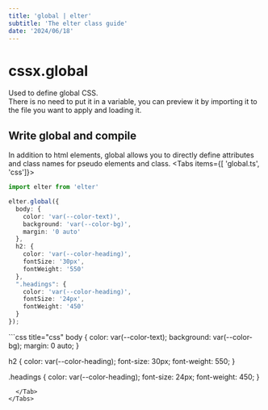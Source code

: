 ```yaml
---
title: 'global | elter'
subtitle: 'The elter class guide'
date: '2024/06/18'
---
```


<TocBot />

# cssx.global
Used to define global CSS.  
There is no need to put it in a variable, you can preview it by importing it to the file you want to apply and loading it.

## Write global and compile
In addition to html elements, global allows you to directly define attributes and class names for pseudo elements and class.
<Tabs items={[ 'global.ts', 'css']}>
  <Tab>
```ts title="global.ts"
import elter from 'elter'

elter.global({
  body: {
    color: 'var(--color-text)',
    background: 'var(--color-bg)',
    margin: '0 auto'
  },
  h2: {
    color: 'var(--color-heading)',
    fontSize: '30px',
    fontWeight: '550'
  },
  ".headings": {
    color: 'var(--color-heading)',
    fontSize: '24px',
    fontWeight: '450'
  }
});
```
  </Tab>
  <Tab>
```css title="css"
body {
  color: var(--color-text);
  background: var(--color-bg);
  margin: 0 auto;
}

h2 {
  color: var(--color-heading);
  font-size: 30px;
  font-weight: 550;
}

.headings {
  color: var(--color-heading);
  font-size: 24px;
  font-weight: 450;
}
```
  </Tab>
</Tabs>
  


